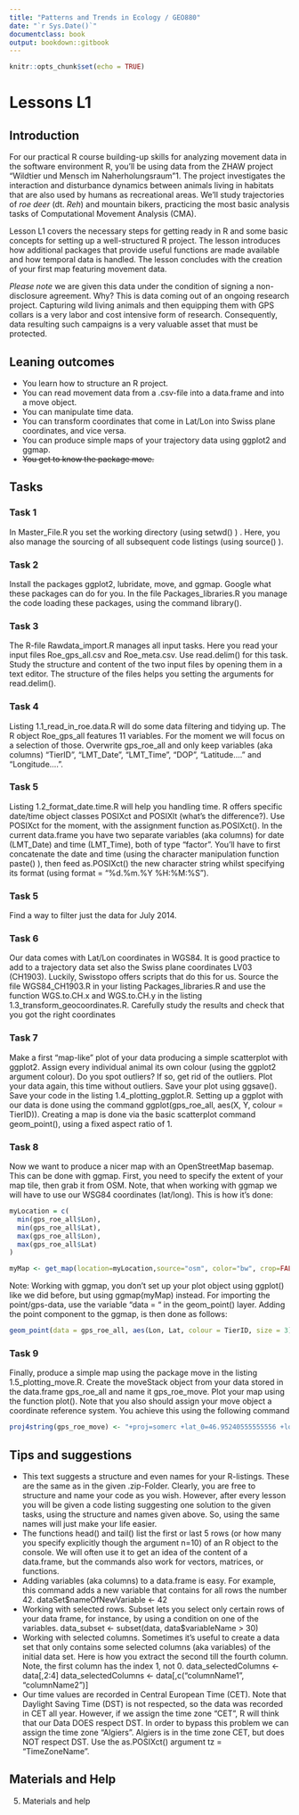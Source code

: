 ```yaml
---
title: "Patterns and Trends in Ecology / GEO880"
date: "`r Sys.Date()`"
documentclass: book
output: bookdown::gitbook
---
```


```r
knitr::opts_chunk$set(echo = TRUE)
```

# Lessons L1

## Introduction

For our practical R course building-up skills for analyzing movement data in the software environment R, you'll be using data from the ZHAW project "Wildtier und Mensch im Naherholungsraum"1. The project investigates the interaction and disturbance dynamics between animals living in habitats that are also used by humans as recreational areas. We'll study trajectories of _roe deer_ (dt. _Reh_) and mountain bikers, practicing the most basic analysis tasks of Computational Movement Analysis (CMA). 

Lesson L1 covers the necessary steps for getting ready in R and some basic concepts for setting up a well-structured R project. The lesson introduces how additional packages that provide useful functions are made available and how temporal data is handled. The lesson concludes with the creation of your first map featuring movement data.


*Please note* we are given this data under the condition of signing a non-disclosure agreement. Why? This is data coming out of an ongoing research project. Capturing wild living animals and then equipping them with GPS collars is a very labor and cost intensive form of research. Consequently, data resulting such campaigns is a very valuable asset that must be protected.


## Leaning outcomes
- You learn how to structure an R project.
- You can read movement data from a .csv-file into a data.frame and into a move object.
- You can manipulate time data.
- You can transform coordinates that come in Lat/Lon into Swiss plane coordinates, and vice versa.
- You can produce simple maps of your trajectory data using ggplot2 and ggmap.
- ~~You get to know the package move.~~


## Tasks

### Task 1

In Master_File.R you set the working directory (using setwd() ) . Here, you also manage the sourcing of all subsequent code listings (using source() ).


### Task 2
Install the packages ggplot2, lubridate, move, and ggmap. Google what these packages can do for you. In the file Packages_libraries.R you manage the code loading these packages, using the command library(). 

### Task 3
The R-file Rawdata_import.R manages all input tasks. Here you read your input files Roe_gps_all.csv and Roe_meta.csv. Use read.delim() for this task. Study the structure and content of the two input files by opening them in a text editor. The structure of the files helps you setting the arguments for read.delim().


### Task 4
Listing 1.1_read_in_roe.data.R will do some data filtering and tidying up. The R object Roe_gps_all features 11 variables. For the moment we will focus on a selection of those. Overwrite gps_roe_all and only keep variables (aka columns) "TierID", "LMT_Date", "LMT_Time", "DOP", "Latitude...." and "Longitude....".


### Task 5
Listing 1.2_format_date.time.R will help you handling time. R offers specific date/time object classes POSIXct and POSIXlt (what’s the difference?). Use POSIXct for the moment, with the assignment function as.POSIXct(). In the current data.frame you have two separate variables (aka columns) for date (LMT_Date) and time (LMT_Time), both of type “factor”. You’ll have to first concatenate the date and time (using the character manipulation function paste() ), then feed as.POSIXct() the new character string whilst specifying its format (using format = "%d.%m.%Y %H:%M:%S").

### Task 5
Find a way to filter just the data for July 2014.


### Task 6
Our data comes with Lat/Lon coordinates in WGS84. It is good practice to add to a trajectory data set also the Swiss plane coordinates LV03 (CH1903). Luckily, Swisstopo offers scripts that do this for us. Source the file WGS84_CH1903.R in your listing Packages_libraries.R and use the function WGS.to.CH.x and WGS.to.CH.y in the listing 1.3_transform_geocoordinates.R. Carefully study the results and check that you got the right coordinates


### Task 7
Make a first "map-like" plot of your data producing a simple scatterplot with ggplot2. Assign every individual animal its own colour (using the ggplot2 argument colour). Do you spot outliers? If so, get rid of the outliers. Plot your data again, this time without outliers. Save your plot using ggsave(). Save your code in the listing 1.4_plotting_ggplot.R. Setting up a ggplot with our data is done using the command ggplot(gps_roe_all, aes(X, Y, colour = TierID)). Creating a map is done via the basic scatterplot command geom_point(), using a fixed aspect ratio of 1.

### Task 8
Now we want to produce a nicer map with an OpenStreetMap basemap. This can be done with ggmap. First, you need to specify the extent of your map tile, then grab it from OSM. Note, that when working with ggmap we will have to use our WSG84 coordinates (lat/long). This is how it’s done:

```r
myLocation = c(
  min(gps_roe_all$Lon), 
  min(gps_roe_all$Lat),
  max(gps_roe_all$Lon), 
  max(gps_roe_all$Lat)
)

myMap <- get_map(location=myLocation,source="osm", color="bw", crop=FALSE)

```
Note: Working with ggmap, you don’t set up your plot object using ggplot() like we did before, but using ggmap(myMap) instead. For importing the point/gps-data, use the variable “data = “ in the geom_point() layer. Adding the point component to the ggmap, is then done as follows:
```r
geom_point(data = gps_roe_all, aes(Lon, Lat, colour = TierID, size = 3)
```

### Task 9
Finally, produce a simple map using the package move in the listing 1.5_plotting_move.R. Create the moveStack object  from your data stored in the data.frame gps_roe_all and name it gps_roe_move. Plot your map using the function plot(). Note that you also should assign your move object a coordinate reference system. You achieve this using the following command

```r
proj4string(gps_roe_move) <- "+proj=somerc +lat_0=46.95240555555556 +lon_0=7.439583333333333 +k_0=1 +x_0=600000 +y_0=200000 +ellps=bessel +towgs84=674.374,15.056,405.346,0,0,0,0 +units=m +no_defs" 
```


## Tips and suggestions

- This text suggests a structure and even names for your R-listings. These are the same as in the given .zip-Folder. Clearly, you are free to structure and name your code as you wish. However, after every lesson you will be given a code listing suggesting one solution to the given tasks, using the structure and names given above. So, using the same names will just make your life easier.
- The functions head() and tail() list the first or last 5 rows (or how many you specify explicitly though the argument n=10) of an R object to the console. We will often use it to get an idea of the content of a data.frame, but the commands also work for vectors, matrices, or functions.
- Adding variables (aka columns) to a data.frame is easy. For example, this command adds a new variable that contains for all rows the number 42.
dataSet$nameOfNewVariable <- 42
- Working with selected rows. Subset lets you select only certain rows of your data frame, for instance, by using a condition on one of the variables.
data_subset <- subset(data, data$variableName > 30)
- Working with selected columns. Sometimes it’s useful to create a data set that only contains some selected columns (aka variables) of the initial data set. Here is how you extract the second till the fourth column. Note, the first column has the index 1, not 0.
data_selectedColumns <- data[,2:4]
data_selectedColumns <- data[,c(“columnName1”, “columnName2”)]
- Our time values are recorded in Central European Time (CET). Note that Daylight Saving Time (DST) is not respected, so the data was recorded in CET all year. However, if we assign the time zone "CET", R will think that our Data DOES respect DST. In order to bypass this problem we can assign the time zone "Algiers". Algiers is in the time zone CET, but does NOT respect DST. Use the as.POSIXct() argument tz = “TimeZoneName”.

## Materials and Help

5. Materials and help

